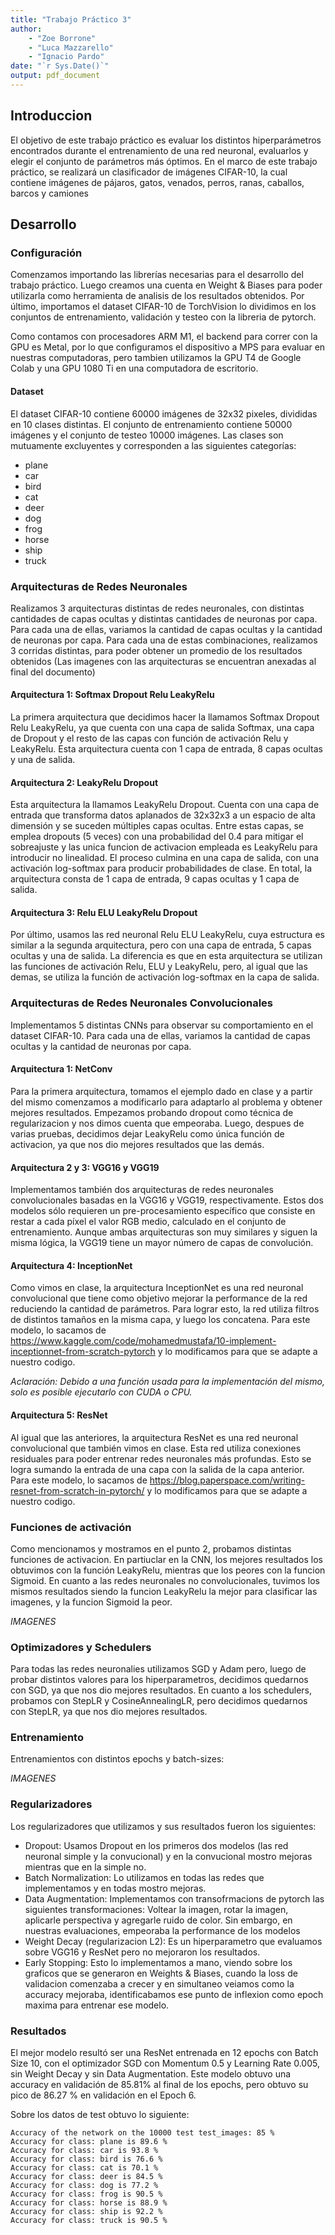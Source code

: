 ```yaml
---
title: "Trabajo Práctico 3"
author:
    - "Zoe Borrone"
    - "Luca Mazzarello"
    - "Ignacio Pardo"
date: "`r Sys.Date()`"
output: pdf_document
---
```


## Introduccion

El objetivo de este trabajo práctico es evaluar los distintos hiperparámetros encontrados durante el entrenamiento de una red neuronal, evaluarlos y elegir el conjunto de parámetros más óptimos. En el marco de este trabajo práctico, se realizará un clasificador de imágenes CIFAR-10, la cual contiene imágenes de pájaros, gatos, venados, perros, ranas, caballos, barcos y camiones

## Desarrollo

### Configuración

Comenzamos importando las librerías necesarias para el desarrollo del trabajo práctico. Luego creamos una cuenta en Weight & Biases para poder utilizarla como herramienta de analisis de los resultados obtenidos. Por último, importamos el dataset CIFAR-10 de TorchVision lo dividimos en los conjuntos de entrenamiento, validación y testeo con la libreria de pytorch.

Como contamos con procesadores ARM M1, el backend para correr con la GPU es Metal, por lo que configuramos el dispositivo a MPS para evaluar en nuestras computadoras, pero tambien utilizamos la GPU T4 de Google Colab y una GPU 1080 Ti en una computadora de escritorio.

#### Dataset

El dataset CIFAR-10 contiene 60000 imágenes de 32x32 pixeles, divididas en 10 clases distintas. El conjunto de entrenamiento contiene 50000 imágenes y el conjunto de testeo 10000 imágenes. Las clases son mutuamente excluyentes y corresponden a las siguientes categorías:

-   plane
-   car
-   bird
-   cat
-   deer
-   dog
-   frog
-   horse
-   ship
-   truck

### Arquitecturas de Redes Neuronales

Realizamos 3 arquitecturas distintas de redes neuronales, con distintas cantidades de capas ocultas y distintas cantidades de neuronas por capa. Para cada una de ellas, variamos la cantidad de capas ocultas y la cantidad de neuronas por capa. Para cada una de estas combinaciones, realizamos 3 corridas distintas, para poder obtener un promedio de los resultados obtenidos (Las imagenes con las arquitecturas se encuentran anexadas al final del documento)

#### Arquitectura 1: Softmax Dropout Relu LeakyRelu

La primera arquitectura que decidimos hacer la llamamos Softmax Dropout Relu LeakyRelu, ya que cuenta con una capa de salida Softmax, una capa de Dropout y el resto de las capas con función de activación Relu y LeakyRelu. Esta arquitectura cuenta con 1 capa de entrada, 8 capas ocultas y una de salida.


#### Arquitectura 2: LeakyRelu Dropout

Esta arquitectura la llamamos LeakyRelu Dropout. Cuenta con una capa de entrada que transforma datos aplanados de 32x32x3 a un espacio de alta dimensión y se suceden múltiples capas ocultas. Entre estas capas, se emplea dropouts (5 veces) con una probabilidad del 0.4 para mitigar el sobreajuste y las unica funcion de activacion empleada es LeakyRelu para introducir no linealidad. El proceso culmina en una capa de salida, con una activación log-softmax para producir probabilidades de clase. En total, la arquitectura consta de 1 capa de entrada, 9 capas ocultas y 1 capa de salida.


#### Arquitectura 3: Relu ELU LeakyRelu Dropout

Por último, usamos las red neuronal Relu ELU LeakyRelu, cuya estructura es similar a la segunda arquitectura, pero con una capa de entrada, 5 capas ocultas y una de salida. La diferencia es que en esta arquitectura se utilizan las funciones de activación Relu, ELU y LeakyRelu, pero, al igual que las demas, se utiliza la función de activación log-softmax en la capa de salida.


### Arquitecturas de Redes Neuronales Convolucionales

Implementamos 5 distintas CNNs para observar su comportamiento en el dataset CIFAR-10. Para cada una de ellas, variamos la cantidad de capas ocultas y la cantidad de neuronas por capa.

#### Arquitectura 1: NetConv

Para la primera arquitectura, tomamos el ejemplo dado en clase y a partir del mismo comenzamos a modificarlo para adaptarlo al problema y obtener mejores resultados. Empezamos probando dropout como técnica de regularizacion y nos dimos cuenta que empeoraba. Luego, despues de varias pruebas, decidimos dejar LeakyRelu como única función de activacion, ya que nos dio mejores resultados que las demás.


#### Arquitectura 2 y 3: VGG16 y VGG19

Implementamos también dos arquitecturas de redes neuronales convolucionales basadas en la VGG16 y VGG19, respectivamente. Estos dos modelos sólo requieren un pre-procesamiento específico que consiste en restar a cada píxel el valor RGB medio, calculado en el conjunto de entrenamiento. Aunque ambas arquitecturas son muy similares y siguen la misma lógica, la VGG19 tiene un mayor número de capas de convolución.


#### Arquitectura 4: InceptionNet

Como vimos en clase, la arquitectura InceptionNet es una red neuronal convolucional que tiene como objetivo mejorar la performance de la red reduciendo la cantidad de parámetros. Para lograr esto, la red utiliza filtros de distintos tamaños en la misma capa, y luego los concatena. Para este modelo, lo sacamos de <https://www.kaggle.com/code/mohamedmustafa/10-implement-inceptionnet-from-scratch-pytorch> y lo modificamos para que se adapte a nuestro codigo.

*Aclaración: Debido a una función usada para la implementación del mismo, solo es posible ejecutarlo con CUDA o CPU.*


#### Arquitectura 5: ResNet

Al igual que las anteriores, la arquitectura ResNet es una red neuronal convolucional que también vimos en clase. Esta red utiliza conexiones residuales para poder entrenar redes neuronales más profundas. Esto se logra sumando la entrada de una capa con la salida de la capa anterior. Para este modelo, lo sacamos de <https://blog.paperspace.com/writing-resnet-from-scratch-in-pytorch/> y lo modificamos para que se adapte a nuestro codigo.


### Funciones de activación

Como mencionamos y mostramos en el punto 2, probamos distintas funciones de activacion. En partiuclar en la CNN, los mejores resultados los obtuvimos con la función LeakyRelu, mientras que los peores con la funcion Sigmoid. En cuanto a las redes neuronales no convolucionales, tuvimos los mismos resultados siendo la funcion LeakyRelu la mejor para clasificar las imagenes, y la funcion Sigmoid la peor.

*IMAGENES*

### Optimizadores y Schedulers

Para todas las redes neuronalies utilizamos SGD y Adam pero, luego de probar distintos valores para los hiperparametros, decidimos quedarnos con SGD, ya que nos dio mejores resultados. En cuanto a los schedulers, probamos con StepLR y CosineAnnealingLR, pero decidimos quedarnos con StepLR, ya que nos dio mejores resultados.


### Entrenamiento

Entrenamientos con distintos epochs y batch-sizes:

*IMAGENES*

### Regularizadores

Los regularizadores que utilizamos y sus resultados fueron los siguientes:

-   Dropout: Usamos Dropout en los primeros dos modelos (las red neuronal simple y la convucional) y en la convucional mostro mejoras mientras que en la simple no.
-   Batch Normalization: Lo utilizamos en todas las redes que implementamos y en todas mostro mejoras.
-   Data Augmentation: Implementamos con transofrmacions de pytorch las siguientes transformaciones: Voltear la imagen, rotar la imagen, aplicarle perspectiva y agregarle ruido de color. Sin embargo, en nuestras evaluaciones, empeoraba la performance de los modelos
-   Weight Decay (regularizacion L2): Es un hiperparametro que evaluamos sobre VGG16 y ResNet pero no mejoraron los resultados. 
-   Early Stopping: Esto lo implementamos a mano, viendo sobre los graficos que se generaron en Weights & Biases, cuando la loss de validacion comenzaba a crecer y en simultaneo veiamos como la accuracy mejoraba, identificabamos ese punto de inflexion como epoch maxima para entrenar ese modelo.

### Resultados

El mejor modelo resultó ser una ResNet entrenada en 12 epochs con Batch Size 10, con el optimizador SGD con Momentum 0.5 y Learning Rate 0.005, sin Weight Decay y sin Data Augmentation. Este modelo obtuvo una accuracy en validación de 85.81% al final de los epochs, pero obtuvo su pico de 86.27 % en validación en el Epoch 6.

Sobre los datos de test obtuvo lo siguiente:

    Accuracy of the network on the 10000 test test_images: 85 %
    Accuracy for class: plane is 89.6 %
    Accuracy for class: car is 93.8 %
    Accuracy for class: bird is 76.6 %
    Accuracy for class: cat is 70.1 %
    Accuracy for class: deer is 84.5 %
    Accuracy for class: dog is 77.2 %
    Accuracy for class: frog is 90.5 %
    Accuracy for class: horse is 88.9 %
    Accuracy for class: ship is 92.2 %
    Accuracy for class: truck is 90.5 %
